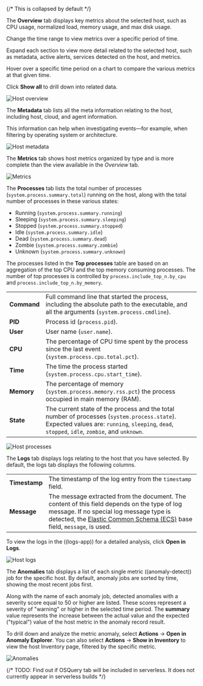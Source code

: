 {/* This is collapsed by default */}

<DocAccordion buttonContent="Overview">

The **Overview** tab displays key metrics about the selected host, such as CPU usage,
normalized load, memory usage, and max disk usage.

Change the time range to view metrics over a specific period of time.

Expand each section to view more detail related to the selected host, such as metadata,
active alerts, services detected on the host, and metrics.

Hover over a specific time period on a chart to compare the various metrics at that given time.

Click **Show all** to drill down into related data.

![Host overview](../images/overview-overlay.png)

</DocAccordion>

<DocAccordion buttonContent="Metadata">

The **Metadata** tab lists all the meta information relating to the host,
including host, cloud, and agent information.

This information can help when investigating events—for example,
when filtering by operating system or architecture.

![Host metadata](../images/metadata-overlay.png)

</DocAccordion>

<DocAccordion buttonContent="Metrics">

The **Metrics** tab shows host metrics organized by type and is more complete than the view available in the *Overview* tab.

![Metrics](../images/metrics-overlay.png)

</DocAccordion>

<DocAccordion buttonContent="Processes">

The **Processes** tab lists the total number of processes (`system.process.summary.total`) running on the host,
along with the total number of processes in these various states:

* Running (`system.process.summary.running`)
* Sleeping (`system.process.summary.sleeping`)
* Stopped (`system.process.summary.stopped`)
* Idle (`system.process.summary.idle`)
* Dead (`system.process.summary.dead`)
* Zombie (`system.process.summary.zombie`)
* Unknown (`system.process.summary.unknown`)

The processes listed in the **Top processes** table are based on an aggregation of the top CPU and the top memory consuming processes.
The number of top processes is controlled by `process.include_top_n.by_cpu` and `process.include_top_n.by_memory`.

|  |  |
|---|---|
| **Command** | Full command line that started the process, including the absolute path to the executable, and all the arguments (`system.process.cmdline`). |
| **PID** | Process id (`process.pid`). |
| **User** | User name (`user.name`). |
| **CPU** | The percentage of CPU time spent by the process since the last event (`system.process.cpu.total.pct`). |
| **Time** | The time the process started (`system.process.cpu.start_time`).  |
| **Memory** | The percentage of memory (`system.process.memory.rss.pct`) the process occupied in main memory (RAM).  |
| **State** | The current state of the process and the total number of processes (`system.process.state`). Expected values are: `running`, `sleeping`, `dead`, `stopped`, `idle`, `zombie`, and `unknown`. |

![Host processes](../images/processes-overlay.png)

</DocAccordion>

<DocAccordion buttonContent="Logs">

The **Logs** tab displays logs relating to the host that you have selected. By default, the logs tab displays the following columns.

|  |  |
|---|---|
| **Timestamp** | The timestamp of the log entry from the `timestamp` field.  |
| **Message** | The message extracted from the document. The content of this field depends on the type of log message. If no special log message type is detected, the [Elastic Common Schema (ECS)](((ecs-ref))/ecs-base.html) base field, `message`, is used. |

To view the logs in the ((logs-app)) for a detailed analysis, click **Open in Logs**.

![Host logs](../images/logs-overlay.png)

</DocAccordion>

<DocAccordion buttonContent="Anomalies">

The **Anomalies** tab displays a list of each single metric ((anomaly-detect)) job for the specific host. By default, anomaly
jobs are sorted by time, showing the most recent jobs first.

Along with the name of each anomaly job, detected anomalies with a severity score equal to 50 or higher are listed. These
scores represent a severity of "warning" or higher in the selected time period. The **summary** value represents the increase between
the actual value and the expected ("typical") value of the host metric in the anomaly record result.

To drill down and analyze the metric anomaly, select **Actions** → **Open in Anomaly Explorer**.
You can also select **Actions** → **Show in Inventory** to view the host Inventory page, filtered by the specific metric.

![Anomalies](../images/anomalies-overlay.png)

</DocAccordion>

{/* TODO: Find out if OSQuery tab will be included in serverless. It does not currently appear in serverless builds */}

